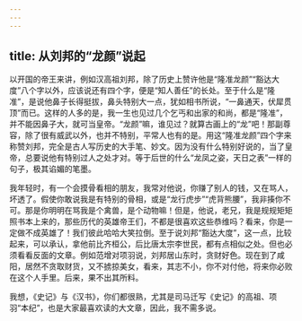 ```yaml
---
---
---
```

title: 从刘邦的“龙颜”说起
---




以开国的帝王来讲，例如汉高祖刘邦，除了历史上赞许他是“隆准龙颜”“豁达大度”八个字以外，应该说还有四个字，便是“知人善任”的长处。至于什么是“隆准”，是说他鼻子长得挺拔，鼻头特别大一点，犹如相书所说，“一鼻通天，伏犀贯顶”而已。这样的人多的是，我一生也见过几个乞丐和出家的和尚，都是“隆准”，并不能因鼻子大，就可当皇帝。“龙颜”嘛，谁见过？就算古画上的“龙”吧！那副尊容，除了很有威武以外，也并不特别，平常人也有的是。用这“隆准龙颜”四个字来称赞刘邦，完全是古人写历史的大手笔、妙文。因为没有什么特别好说的，当了皇帝，总要说他有特别过人之处才对。等于后世的什么“龙凤之姿，天日之表”一样的句子，极其谄媚的笔墨。

我年轻时，有一个会摸骨看相的朋友，我常对他说，你赚了别人的钱，又在骂人，坏透了。假使你敢说我是有特别的骨相，或是“龙行虎步”“虎背熊腰”，我非揍你不可。那是你明明在骂我是个禽兽，是个动物嘛！但是，他说，老兄，我是规规矩矩照书本上来的，那些历代的英雄帝王们，不都是很喜欢这些恭维吗？看来，你是一定做不成英雄了！我们彼此哈哈大笑拉倒。至于说刘邦“豁达大度”，这一点，比较起来，可以承认，拿他前比齐桓公，后比唐太宗李世民，都有点相似之处。但也必须看看反面的文章。例如范增对项羽说，刘邦居山东时，贪财好色。现在到了咸阳，居然不贪取财货，又不掳掠美女，看来，其志不小，你不对付他，将来你必败在这个人手里。后来，果不出其所料。

我想，《史记》与《汉书》，你们都很熟，尤其是司马迁写《史记》的高祖、项羽“本纪”，也是大家最喜欢读的大文章，因此，我不需多说。
